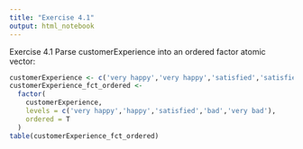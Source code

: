 ---
title: "Exercise 4.1"
output: html_notebook
---

Exercise 4.1 Parse customerExperience into an ordered factor atomic vector:
```{r}
customerExperience <- c('very happy','very happy','satisfied','satisfied','satisfied','very happy','bad','bad','satisfied','satisfied','bad','happy','happy','very happy','happy','happy','satisfied','very happy','very happy','satisfied','satisfied','very happy','satisfied','bad','very happy','very bad','very happy','bad','bad','very bad')
customerExperience_fct_ordered <- 
  factor(
    customerExperience, 
    levels = c('very happy','happy','satisfied','bad','very bad'),
    ordered = T
  )
table(customerExperience_fct_ordered)
```

